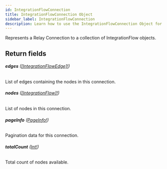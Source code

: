 ```yaml
---
id: IntegrationFlowConnection
title: IntegrationFlowConnection Object
sidebar_label: IntegrationFlowConnection
description: Learn how to use the IntegrationFlowConnection Object for Builder's API.
---
```


Represents a Relay Connection to a collection of IntegrationFlow objects.

## Return fields

###### <b>edges</b> ([[IntegrationFlowEdge]!](/self-managed/composer/builder/api/schema/object/IntegrationFlowEdge.mdx))

List of edges containing the nodes in this connection.

###### <b>nodes</b> ([[IntegrationFlow]!](/self-managed/composer/builder/api/schema/object/IntegrationFlow.mdx))

List of nodes in this connection.

###### <b>pageInfo</b> ([PageInfo!](/self-managed/composer/builder/api/schema/object/PageInfo.mdx))

Pagination data for this connection.

###### <b>totalCount</b> ([Int!](/self-managed/composer/builder/api/schema/scalar/Int.mdx))

Total count of nodes available.

